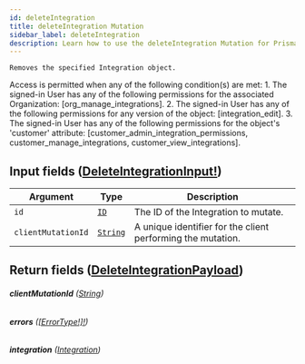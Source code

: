 ```yaml
---
id: deleteIntegration
title: deleteIntegration Mutation
sidebar_label: deleteIntegration
description: Learn how to use the deleteIntegration Mutation for Prismatic's API.
---
```


    Removes the specified Integration object.

Access is permitted when any of the following condition(s) are met: 1. The signed-in User has any of the following permissions for the associated Organization: [org_manage_integrations]. 2. The signed-in User has any of the following permissions for any version of the object: [integration_edit]. 3. The signed-in User has any of the following permissions for the object's 'customer' attribute: [customer_admin_integration_permissions, customer_manage_integrations, customer_view_integrations].

## Input fields ([DeleteIntegrationInput!](api/schema/input_object/DeleteIntegrationInput.mdx))

| Argument           | Type                                     | Description                                                 |
| ------------------ | ---------------------------------------- | ----------------------------------------------------------- |
| `id`               | [`ID`](api/schema/scalar/ID.mdx)         | The ID of the Integration to mutate.                        |
| `clientMutationId` | [`String`](api/schema/scalar/String.mdx) | A unique identifier for the client performing the mutation. |

## Return fields ([DeleteIntegrationPayload](api/schema/object/DeleteIntegrationPayload.mdx))

###### <b>clientMutationId</b> ([String](api/schema/scalar/String.mdx))

###### <b>errors</b> ([[ErrorType!]!](api/schema/object/ErrorType.mdx))

###### <b>integration</b> ([Integration](api/schema/object/Integration.mdx))

